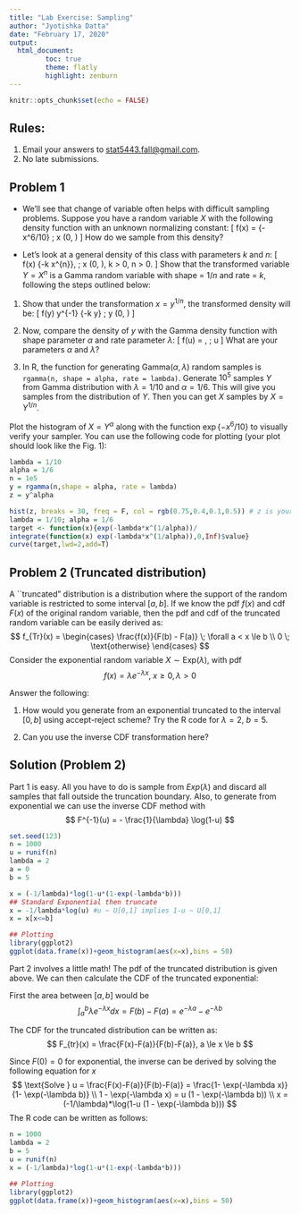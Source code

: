 ```yaml
---
title: "Lab Exercise: Sampling"
author: "Jyotishka Datta"
date: "February 17, 2020"
output: 
  html_document:
         toc: true
         theme: flatly
         highlight: zenburn
---
```


```r
knitr::opts_chunk$set(echo = FALSE)
```

## Rules:

1.  Email your answers to [stat5443.fall@gmail.com](stat5443.fall@gmail.com).
2.  No late submissions. 


## Problem 1 

-  We'll see that change of variable often helps with difficult sampling problems. Suppose you have a random variable $X$ with the following density function with an unknown normalizing constant: 
\[
f(x) = \exp\{-x^6/10\} \; \text{ where } x \in (0, \infty) 
\]
How do we sample from this density? 

-  Let's look at a general density of this class with parameters $k$ and $n$: 
\[
f(x) \propto \exp\{-k x^{n}\}, \; \text{ where } x \in (0, \infty), k > 0, n > 0.
\]
Show that the transformed variable $Y = X^{n}$ is a Gamma random variable with shape = $1/n$ and rate = $k$, following the steps outlined below: 

(1)  Show that under the transformation $x = y^{1/n}$, the transformed density will be: 
\[
f(y) \propto y^{\frac{1}{n}-1} \exp\{-k y\} \; \text{ where } y \in (0, \infty)
\]

(2)  Now, compare the density of $y$ with the Gamma density function with shape parameter $\alpha$ and rate parameter $\lambda$: 
\[
f(u) = \frac{\lambda^{\alpha} e^{-\lambda u} u^{\alpha - 1}}{\Gamma(\alpha)}, \; u \ge 0
\]
What are your parameters $\alpha$ and $\lambda$? 

(3)  In R, the function for generating $\text{Gamma}(\alpha, \lambda)$ random samples is `rgamma(n, shape = alpha, rate = lambda)`. Generate $10^5$ samples $Y$ from Gamma distribution with $\lambda = 1/10$ and $\alpha =1/6$. This will give you samples from the distribution of $Y$. Then you can get $X$ samples by $X = Y^{1/n}$. 

Plot the histogram of $X = Y^{\alpha}$ along with the function $\exp\{-x^6/10\}$ to visually verify your sampler. You can use the following code for plotting (your plot should look like the Fig. 1): 

```r
lambda = 1/10
alpha = 1/6
n = 1e5
y = rgamma(n,shape = alpha, rate = lambda)
z = y^alpha
```

```r
hist(z, breaks = 30, freq = F, col = rgb(0.75,0.4,0.1,0.5)) # z is your sample
lambda = 1/10; alpha = 1/6
target <- function(x){exp(-lambda*x^(1/alpha))/
integrate(function(x) exp(-lambda*x^(1/alpha)),0,Inf)$value}
curve(target,lwd=2,add=T)
```


## Problem 2 (Truncated distribution)

A ``truncated" distribution is a distribution where the support of the random variable is restricted to some interval $[a,b]$. If we know the pdf $f(x)$ and cdf $F(x)$ of the original random variable, then the pdf and cdf of the truncated random variable can be easily derived as: 
$$
f_{Tr}(x) = \begin{cases}
\frac{f(x)}{F(b) - F(a)} \; \forall a < x \le b \\
0 \; \text{otherwise}
\end{cases}
$$
Consider the exponential random variable $X \sim \text{Exp}(\lambda)$, with pdf 
$$
f(x) = \lambda e^{-\lambda x}, \; x \ge 0, \lambda > 0 
$$

Answer the following: 

1.  How would you generate from an exponential truncated to the interval $[0,b]$ using accept-reject scheme? Try the R code for $\lambda = 2$, $b = 5$.

2.  Can you use the inverse CDF transformation here? 

## Solution (Problem 2)

Part 1 is easy. All you have to do is sample from $Exp(\lambda)$ and discard all samples that fall outside the truncation boundary. 
Also, to generate from exponential we can use the inverse CDF method with 
$$
F^{-1}(u) = - \frac{1}{\lambda} \log(1-u)
$$

```r
set.seed(123)
n = 1000
u = runif(n)
lambda = 2 
a = 0
b = 5

x = (-1/lambda)*log(1-u*(1-exp(-lambda*b)))
## Standard Exponential then truncate 
x = -1/lambda*log(u) #u ~ U[0,1] implies 1-u ~ U[0,1]
x = x[x<=b]

## Plotting
library(ggplot2)
ggplot(data.frame(x))+geom_histogram(aes(x=x),bins = 50)
```

Part 2 involves a little math! The pdf of the truncated distribution is given above. We can then calculate the CDF of the truncated exponential: 

First the area between $[a,b]$ would be 
$$
\int_{a}^{b} \lambda e^{-\lambda x} d x = F(b)-F(a) = e^{-\lambda a} - e^{-\lambda b}
$$

The CDF for the truncated distribution can be written as: 
$$
F_{tr}(x) = \frac{F(x)-F(a)}{F(b)-F(a)}, a \le x \le b 
$$

Since $F(0) = 0$ for exponential, the inverse can be derived by solving the following equation for $x$ 
$$
\text{Solve } u = \frac{F(x)-F(a)}{F(b)-F(a)} = \frac{1- \exp(-\lambda x)}{1- \exp(-\lambda b)} \\
1 - \exp(-\lambda x) = u (1 - \exp(-\lambda b)) \\
x = (-1/\lambda)*\log(1-u (1 - \exp(-\lambda b)))
$$
The R code can be written as follows: 

```r
n = 1000
lambda = 2
b = 5
u = runif(n)
x = (-1/lambda)*log(1-u*(1-exp(-lambda*b)))

## Plotting
library(ggplot2)
ggplot(data.frame(x))+geom_histogram(aes(x=x),bins = 50)
```
